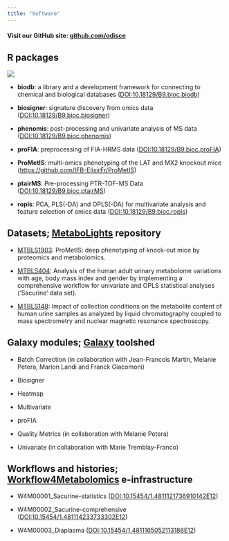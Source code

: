 ```yaml
---
title: "Software"
---
```


#### **Visit our GitHub site: [github.com/odisce](https://github.com/odisce)**

## **R packages**

![](images/odisce_software.png)

-   **biodb**: a library and a development framework for connecting to chemical and biological databases ([DOI:10.18129/B9.bioc.biodb](https://doi.org/doi:10.18129/B9.bioc.biodb))

-   **biosigner**: signature discovery from omics data ([DOI:10.18129/B9.bioc.biosigner](https://doi.org/10.18129/B9.bioc.biosigner))

-   **phenomis**: post-processing and univariate analysis of MS data ([DOI:10.18129/B9.bioc.phenomis](https://doi.org/10.18129/B9.bioc.phenomis))

-   **proFIA**: preprocessing of FIA-HRMS data ([DOI:10.18129/B9.bioc.proFIA](https://doi.org/10.18129/B9.bioc.proFIA))

-   **ProMetIS**: multi-omics phenotyping of the LAT and MX2 knockout mice (<https://github.com/IFB-ElixirFr/ProMetIS>)

-   **ptairMS**: Pre-processing PTR-TOF-MS Data ([DOI:10.18129/B9.bioc.ptairMS](https://doi.org/10.18129/B9.bioc.ptairMS))

-   **ropls**: PCA, PLS(-DA) and OPLS(-DA) for multivariate analysis and feature selection of omics data ([DOI:10.18129/B9.bioc.ropls](https://doi.org/10.18129/B9.bioc.ropls))

## **Datasets; [MetaboLights](http://www.ebi.ac.uk/metabolights/index) repository**

-   [MTBLS1903](https://www.ebi.ac.uk/metabolights/MTBLS1903): ProMetIS: deep phenotyping of knock-out mice by proteomics and metabolomics.

-   [MTBLS404](https://www.ebi.ac.uk/metabolights/MTBLS404): Analysis of the human adult urinary metabolome variations with age, body mass index and gender by implementing a comprehensive workflow for univariate and OPLS statistical analyses ('Sacurine' data set).

-   [MTBLS148](https://www.ebi.ac.uk/metabolights/MTBLS148): Impact of collection conditions on the metabolite content of human urine samples as analyzed by liquid chromatography coupled to mass spectrometry and nuclear magnetic resonance spectroscopy.

## **Galaxy modules; [Galaxy](https://toolshed.g2.bx.psu.edu) toolshed**

-   Batch Correction (in collaboration with Jean-Francois Martin, Melanie Petera, Marion Landi and Franck Giacomoni)

-   Biosigner

-   Heatmap

-   Multivariate

-   proFIA

-   Quality Metrics (in collaboration with Melanie Petera)

-   Univariate (in collaboration with Marie Tremblay-Franco)

## **Workflows and histories; [Workflow4Metabolomics](http://workflow4metabolomics.org/referenced_W4M_histories) e-infrastructure**

-   W4M00001_Sacurine-statistics ([DOI:10.15454/1.4811121736910142E12](http://dx.doi.org/10.15454/1.4811121736910142E12))

-   W4M00002_Sacurine-comprehensive ([DOI:10.15454/1.481114233733302E12](http://dx.doi.org/10.15454/1.481114233733302E12))

-   W4M00003_Diaplasma ([DOI:10.15454/1.4811165052113186E12](http://dx.doi.org/10.15454/1.4811165052113186E12))
